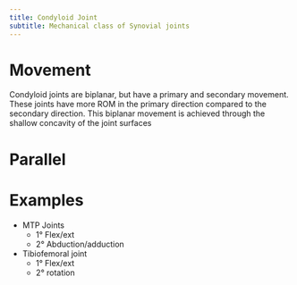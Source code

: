 ```yaml
---
title: Condyloid Joint
subtitle: Mechanical class of Synovial joints
---
```


# Movement

Condyloid joints are biplanar, but have a primary and secondary movement.
These joints have more ROM in the primary direction compared to the secondary direction.
This biplanar movement is achieved through the shallow concavity of the joint surfaces

# Parallel


# Examples

- MTP Joints
    - 1&deg; Flex/ext
    - 2&deg; Abduction/adduction
- Tibiofemoral joint
    - 1&deg; Flex/ext
    - 2&deg; rotation
